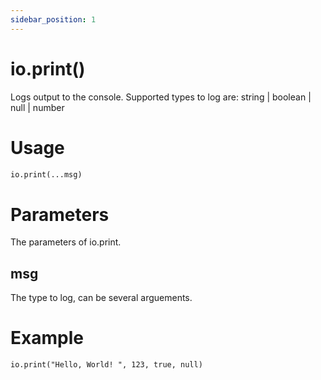 ```yaml
---
sidebar_position: 1
---
```


# io.print()

Logs output to the console. Supported types to log are: string | boolean | null | number

# Usage

```txt title="usage.ob"
io.print(...msg)
```

# Parameters

The parameters of io.print.

## msg

The type to log, can be several arguements.

# Example

```txt title="example.ob"
io.print("Hello, World! ", 123, true, null)
```